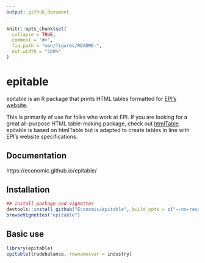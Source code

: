 ```yaml
---
output: github_document
---
```


<!-- README.md is generated from README.Rmd. Please edit that file -->

```r
knitr::opts_chunk$set(
  collapse = TRUE,
  comment = "#>",
  fig.path = "man/figures/README-",
  out.width = "100%"
)
```
# epitable
epitable is an R package that prints HTML tables formatted for [EPI's website](https://www.epi.org/).

This is primarily of use for folks who work at EPI. If you are looking for a great all-purpose HTML table-making package, check out [htmlTable](https://cran.r-project.org/web/packages/htmlTable/). epitable is based on htmlTable but is adapted to create tables in line with EPI's website specifications.

## Documentation
https://economic.github.io/epitable/

## Installation
```r
## install package and vignettes
devtools::install_github("Economic/epitable", build_opts = c("--no-resave-data", "--no-manual"))
browseVignettes("epitable")
```

## Basic use
```r
library(epitable)
epitable(tradebalance, rownamesvar = industry)
```


